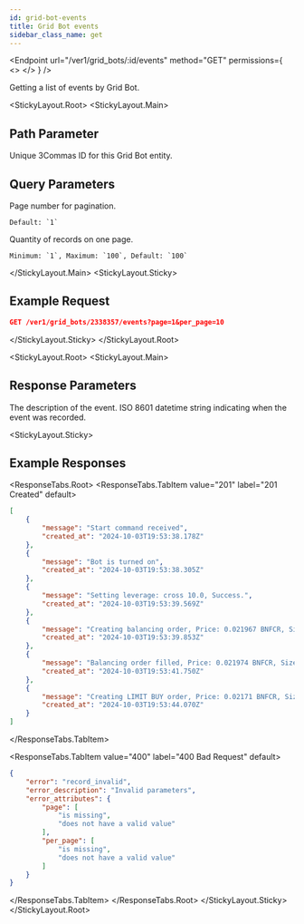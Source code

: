 ```yaml
---
id: grid-bot-events
title: Grid Bot events
sidebar_class_name: get
---
```



<Endpoint
  url="/ver1/grid_bots/:id/events"
  method="GET"
  permissions={
    <>
      <Permission title="Permission" description="BOTS_READ" />
      <Permission title="Security" description="SIGNED" />
    </>
  }
/>

Getting a list of events by Grid Bot.

<StickyLayout.Root>
<StickyLayout.Main>

## Path Parameter
<ApiParam name='id' type='integer' id="id" required>
   Unique 3Commas ID for this Grid Bot entity.
</ApiParam>

## Query Parameters
<ApiParam name='page' type='integer' id="page" required>
    Page number for pagination.

    Default: `1`
</ApiParam>
<ApiParam name='per_page' type='integer' id="per_page" required>
    Quantity of records on one page.

    Minimum: `1`, Maximum: `100`, Default: `100`
</ApiParam>

</StickyLayout.Main>
<StickyLayout.Sticky>
  
## Example Request

```json
GET /ver1/grid_bots/2338357/events?page=1&per_page=10
```

</StickyLayout.Sticky>
</StickyLayout.Root>

<StickyLayout.Root>
<StickyLayout.Main>

## Response Parameters
<ApiParam name='message' type='string' id="message">   
    The description of the event.
</ApiParam>
<ApiParam name='created_at' type='string' id="created_at">   
    ISO 8601 datetime string indicating when the event was recorded.
</ApiParam>
</StickyLayout.Main>

<StickyLayout.Sticky>
## Example Responses

<ResponseTabs.Root>
<ResponseTabs.TabItem value="201" label="201 Created" default>

```json
[
    {
        "message": "Start command received",
        "created_at": "2024-10-03T19:53:38.178Z"
    },
    {
        "message": "Bot is turned on",
        "created_at": "2024-10-03T19:53:38.305Z"
    },
    {
        "message": "Setting leverage: cross 10.0, Success.",
        "created_at": "2024-10-03T19:53:39.569Z"
    },
    {
        "message": "Creating balancing order, Price: 0.021967 BNFCR, Size: 98.741665 BNFCR (4495.0 VETUSDT).",
        "created_at": "2024-10-03T19:53:39.853Z"
    },
    {
        "message": "Balancing order filled, Price: 0.021974 BNFCR, Size: 98.77216807 BNFCR (4495.0 VETUSDT).",
        "created_at": "2024-10-03T19:53:41.750Z"
    },
    {
        "message": "Creating LIMIT BUY order, Price: 0.02171 BNFCR, Size: 19.99491 BNFCR (921.0 VETUSDT), Current price: 0.021969 BNFCR, Success.",
        "created_at": "2024-10-03T19:53:44.070Z"
    }
]
```
</ResponseTabs.TabItem>

<ResponseTabs.TabItem value="400" label="400 Bad Request" default>

```json
{
    "error": "record_invalid",
    "error_description": "Invalid parameters",
    "error_attributes": {
        "page": [
            "is missing",
            "does not have a valid value"
        ],
        "per_page": [
            "is missing",
            "does not have a valid value"
        ]
    }
}
```
  </ResponseTabs.TabItem>
</ResponseTabs.Root>
</StickyLayout.Sticky>
</StickyLayout.Root>

